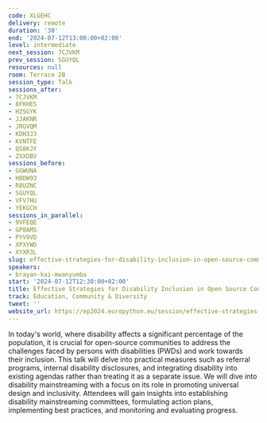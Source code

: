 ```yaml
---
code: XLGEHC
delivery: remote
duration: '30'
end: '2024-07-12T13:00:00+02:00'
level: intermediate
next_session: 7CJVKM
prev_session: SGUYQL
resources: null
room: Terrace 2B
session_type: Talk
sessions_after:
- 7CJVKM
- 8FKHES
- HZSGYK
- JJAKNR
- JRGVQM
- KDH3J3
- KVNTFE
- QS8KJY
- ZXXDBV
sessions_before:
- GGWUNA
- HBDW93
- R8UZNC
- SGUYQL
- VFV7HU
- YEKGCH
sessions_in_parallel:
- 9VFEQE
- GP8AMS
- PYV9VD
- XPXYWD
- XYXR3L
slug: effective-strategies-for-disability-inclusion-in-open-source-communities
speakers:
- brayan-kai-mwanyumba
start: '2024-07-12T12:30:00+02:00'
title: Effective Strategies for Disability Inclusion in Open Source Communities
track: Education, Community & Diversity
tweet: ''
website_url: https://ep2024.europython.eu/session/effective-strategies-for-disability-inclusion-in-open-source-communities
---
```


In today's world, where disability affects a significant percentage of the population, it is crucial for open-source communities to address the challenges faced by persons with disabilities (PWDs) and work towards their inclusion. This talk will delve into practical measures such as referral programs, internal disability disclosures, and integrating disability into existing agendas rather than treating it as a separate issue. We will dive into disability mainstreaming with a focus on its role in promoting universal design and inclusivity. Attendees will gain insights into establishing disability mainstreaming committees, formulating action plans, implementing best practices, and monitoring and evaluating progress.

